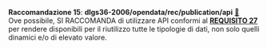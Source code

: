 ::: {#racc-15 .callout-note appearance="simple" icon=false .raccomandazione}
[**Raccomandazione 15**]{.testo-blu}: **dlgs36-2006/opendata/rec/publication/api** [🔗](#racc-15){.link-req}<br>
Ove possibile, SI RACCOMANDA di utilizzare API conformi al [**REQUISITO 27**](#req-27){.testo-rosso} per rendere disponibili per il riutilizzo tutte le tipologie di dati, non solo quelli dinamici e/o di elevato valore.
:::

